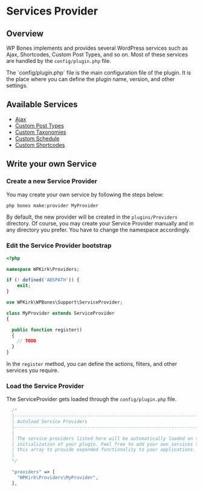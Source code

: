 
# Services Provider

## Overview

WP Bones implements and provides several WordPress services such as Ajax, Shortcodes, Custom Post Types, and so on. Most of these services are handled by the `config/plugin.php` file.

<Callout type="info">
  The `config/plugin.php` file is the main configuration file of the plugin. It is the place where you can define the plugin name, version, and other settings.
</Callout>

## Available Services

- [Ajax](/docs/ServicesProvider/ajax)
- [Custom Post Types](/docs/ServicesProvider/custom-post-types)
- [Custom Taxonomies](/docs/ServicesProvider/custom-post-types)
- <AnimateBadge /> [Custom Schedule](/docs/ServicesProvider/schedule)
- [Custom Shortcodes](/docs/ServicesProvider/shortcodes)

## Write your own Service

<Steps>

### Create a new Service Provider

You may create your own service by following the steps below:

```sh copy
php bones make:provider MyProvider
```

By default, the new provider will be created in the `plugins/Providers` directory.
Of course, you may create your Service Provider manually and in any directory you prefer.
You have to change the namespace accordingly.

### Edit the Service Provider bootstrap

```php copy
<?php

namespace WPKirk\Providers;

if (! defined('ABSPATH')) {
    exit;
}

use WPKirk\WPBones\Support\ServiceProvider;

class MyProvider extends ServiceProvider
{

  public function register()
  {
    // TODO
  }
}
```

In the `register` method, you can define the actions, filters, and other services you require.

### Load the Service Provider

The ServiceProvider gets loaded through the `config/plugin.php` file.

```php copy
  /*
  |--------------------------------------------------------------------------
  | Autoload Service Providers
  |--------------------------------------------------------------------------
  |
  | The service providers listed here will be automatically loaded on the
  | initialization of your plugin. Feel free to add your own services to
  | this array to provide expanded functionality to your applications.
  |
  */

  "providers" => [
    "WPKirk\Providers\MyProvider",
  ],
```

</Steps>
